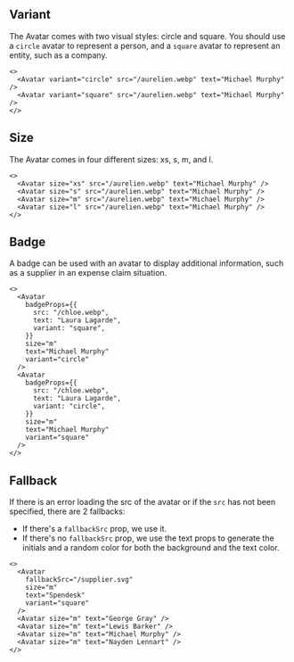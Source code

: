 
## Variant

The Avatar comes with two visual styles: circle and square. You should use a `circle` avatar to represent a person, and a `square` avatar to represent an entity, such as a company.

<Preview>
  <Avatar variant="circle" src="/aurelien.webp" text="Michael Murphy" />
  <Avatar variant="square" src="/aurelien.webp" text="Michael Murphy" />
</Preview>

```tsx sandbox
<>
  <Avatar variant="circle" src="/aurelien.webp" text="Michael Murphy" />
  <Avatar variant="square" src="/aurelien.webp" text="Michael Murphy" />
</>
```

## Size

The Avatar comes in four different sizes: xs, s, m, and l.

<Preview>
  <Avatar size="xs" src="/aurelien.webp" text="Michael Murphy" />
  <Avatar size="s" src="/aurelien.webp" text="Michael Murphy" />
  <Avatar size="m" src="/aurelien.webp" text="Michael Murphy" />
  <Avatar size="l" src="/aurelien.webp" text="Michael Murphy" />
</Preview>

```tsx sandbox
<>
  <Avatar size="xs" src="/aurelien.webp" text="Michael Murphy" />
  <Avatar size="s" src="/aurelien.webp" text="Michael Murphy" />
  <Avatar size="m" src="/aurelien.webp" text="Michael Murphy" />
  <Avatar size="l" src="/aurelien.webp" text="Michael Murphy" />
</>
```

## Badge

A badge can be used with an avatar to display additional information, such as a supplier in an expense claim situation.

<Preview>
  <Avatar
    badgeProps={{
      src: "/chloe.webp",
      text: "Laura Lagarde",
      variant: "square",
    }}
    size="m"
    text="Michael Murphy"
    variant="circle"
  />
  <Avatar
    badgeProps={{
      src: "/chloe.webp",
      text: "Laura Lagarde",
      variant: "circle",
    }}
    size="m"
    text="Michael Murphy"
    variant="square"
  />
</Preview>

```tsx sandbox
<>
  <Avatar
    badgeProps={{
      src: "/chloe.webp",
      text: "Laura Lagarde",
      variant: "square",
    }}
    size="m"
    text="Michael Murphy"
    variant="circle"
  />
  <Avatar
    badgeProps={{
      src: "/chloe.webp",
      text: "Laura Lagarde",
      variant: "circle",
    }}
    size="m"
    text="Michael Murphy"
    variant="square"
  />
</>
```

## Fallback

If there is an error loading the src of the avatar or if the `src` has not been specified, there are 2 fallbacks:

- If there's a `fallbackSrc` prop, we use it.
- If there's no `fallbackSrc` prop, we use the text props to generate the initials and a random color for both the background and the text color.

<Preview>
  <Avatar
    fallbackSrc="/supplier.svg"
    size="m"
    text="Spendesk"
    variant="square"
  />
  <Avatar size="m" text="George Gray" />
  <Avatar size="m" text="Lewis Barker" />
  <Avatar size="m" text="Michael Murphy" />
  <Avatar size="m" text="Nayden Lennart" />
</Preview>

```tsx sandbox
<>
  <Avatar
    fallbackSrc="/supplier.svg"
    size="m"
    text="Spendesk"
    variant="square"
  />
  <Avatar size="m" text="George Gray" />
  <Avatar size="m" text="Lewis Barker" />
  <Avatar size="m" text="Michael Murphy" />
  <Avatar size="m" text="Nayden Lennart" />
</>
```
